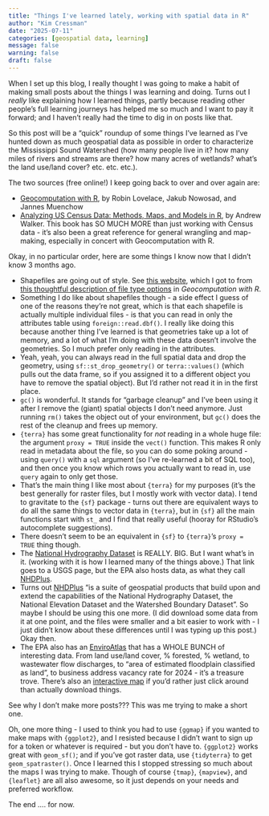 ```yaml
---
title: "Things I've learned lately, working with spatial data in R"
author: "Kim Cressman"
date: "2025-07-11"
categories: [geospatial data, learning]
message: false
warning: false
draft: false
---
```


When I set up this blog, I really thought I was going to make a habit of making small posts about the things I was learning and doing. Turns out I *really* like explaining how I learned things, partly because reading other people's full learning journeys has helped me so much and I want to pay it forward; and I haven't really had the time to dig in on posts like that.

So this post will be a "quick" roundup of some things I've learned as I've hunted down as much geospatial data as possible in order to characterize the Mississippi Sound Watershed (how many people live in it? how many miles of rivers and streams are there? how many acres of wetlands? what's the land use/land cover? etc. etc. etc.).

The two sources (free online!) I keep going back to over and over again are:

-   [Geocomputation with R](https://r.geocompx.org/), by Robin Lovelace, Jakub Nowosad, and Jannes Muenchow\
-   [Analyzing US Census Data: Methods, Maps, and Models in R](https://walker-data.com/census-r/index.html), by Andrew Walker. This book has SO MUCH MORE than just working with Census data - it's also been a great reference for general wrangling and map-making, especially in concert with Geocomputation with R.

Okay, in no particular order, here are some things I know now that I didn't know 3 months ago.

-   Shapefiles are going out of style. See [this website](http://switchfromshapefile.org/), which I got to from [this thoughtful description of file type options](https://r.geocompx.org/read-write.html?q=shapefiles#file-formats) in *Geocomputation with R*.\
-   Something I do like about shapefiles though - a side effect I guess of one of the reasons they're not great, which is that each shapefile is actually multiple individual files - is that you can read in only the attributes table using `foreign::read.dbf()`. I really like doing this because another thing I've learned is that geometries take up a lot of memory, and a lot of what I'm doing with these data doesn't involve the geometries. So I much prefer only reading in the attributes.\
-   Yeah, yeah, you can always read in the full spatial data and drop the geometry, using `sf::st_drop_geometry()` or `terra::values()` (which pulls out the data frame, so if you assigned it to a different object you have to remove the spatial object). But I'd rather not read it in in the first place.\
-   `gc()` is wonderful. It stands for "garbage cleanup" and I've been using it after I remove the (giant) spatial objects I don't need anymore. Just running `rm()` takes the object out of your environment, but `gc()` does the rest of the cleanup and frees up memory.\
-   `{terra}` has some great functionality for *not* reading in a whole huge file: the argument `proxy = TRUE` inside the `vect()` function. This makes R only read in metadata about the file, so you can do some poking around - using `query()` with a `sql` argument (so I've re-learned a bit of SQL too), and then once you know which rows you actually want to read in, use `query` again to only get those.\
-   That's the main thing I like most about `{terra}` for my purposes (it's the best generally for raster files, but I mostly work with vector data). I tend to gravitate to the `{sf}` package - turns out there are equivalent ways to do all the same things to vector data in `{terra}`, but in `{sf}` all the main functions start with `st_` and I find that really useful (hooray for RStudio's autocomplete suggestions).\
-   There doesn't seem to be an equivalent in `{sf}` to `{terra}`'s `proxy = TRUE` thing though.\
-   The [National Hydrography Dataset](https://www.usgs.gov/national-hydrography/national-hydrography-dataset) is REALLY. BIG. But I want what's in it. (working with it is how I learned many of the things above.) That link goes to a USGS page, but the EPA also hosts data, as what they call [NHDPlus](https://www.epa.gov/waterdata/nhdplus-national-hydrography-dataset-plus).\
-   Turns out [NHDPlus](https://www.epa.gov/waterdata/nhdplus-national-hydrography-dataset-plus) "is a suite of geospatial products that build upon and extend the capabilities of the National Hydrography Dataset, the National Elevation Dataset and the Watershed Boundary Dataset". So maybe I should be using this one more. (I did download some data from it at one point, and the files were smaller and a bit easier to work with - I just didn't know about these differences until I was typing up this post.) Okay then.\
-   The EPA also has an [EnviroAtlas](https://www.epa.gov/enviroatlas) that has a WHOLE BUNCH of interesting data. From land use/land cover, % forested, % wetland, to wastewater flow discharges, to "area of estimated floodplain classified as land", to business address vacancy rate for 2024 - it's a treasure trove. There's also an [interactive map](https://www.epa.gov/enviroatlas/enviroatlas-interactive-map) if you'd rather just click around than actually download things.

See why I don't make more posts??? This was me trying to make a short one.

Oh, one more thing - I used to think you had to use `{ggmap}` if you wanted to make maps with `{ggplot2}`, and I resisted because I didn't want to sign up for a token or whatever is required - but you don't have to. `{ggplot2}` works great with `geom_sf()`; and if you've got raster data, use `{tidyterra}` to get `geom_spatraster()`. Once I learned this I stopped stressing so much about the maps I was trying to make. Though of course `{tmap}`, `{mapview}`, and `{leaflet}` are all also awesome, so it just depends on your needs and preferred workflow.

The end .... for now.
